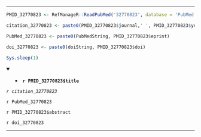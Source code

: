 

---

```r

PMID_32770823 <- RefManageR::ReadPubMed('32770823', database = 'PubMed')

citation_32770823 <- paste0(PMID_32770823$journal,' ', PMID_32770823$year, ' ', PMID_32770823$month,';', PMID_32770823$volume,'(', PMID_32770823$number,'):', PMID_32770823$pages)

PubMed_32770823 <- paste0(PubMedString, PMID_32770823$eprint)

doi_32770823 <- paste0(doiString, PMID_32770823$doi)

Sys.sleep(1)

```

<details open> <summary>
- **`r PMID_32770823$title`**
</summary> 

*`r citation_32770823`*

`r PubMed_32770823`

`r PMID_32770823$abstract`

`r doi_32770823`

</details>

---



